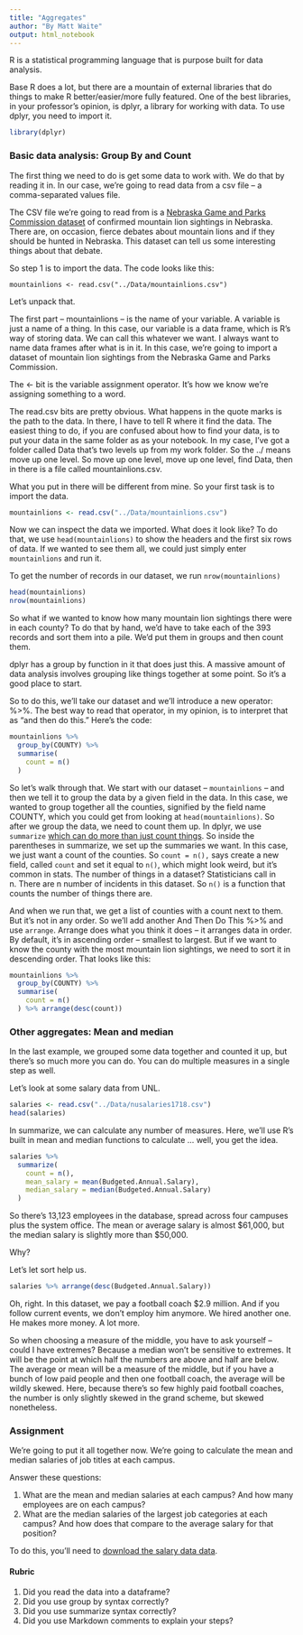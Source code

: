 ```yaml
---
title: "Aggregates"
author: "By Matt Waite"
output: html_notebook
---
```


R is a statistical programming language that is purpose built for data analysis.

Base R does a lot, but there are a mountain of external libraries that do things to make R better/easier/more fully featured. One of the best libraries, in your professor's opinion, is dplyr, a library for working with data. To use dplyr, you need to import it.

```r
library(dplyr)
```
### Basic data analysis: Group By and Count

The first thing we need to do is get some data to work with. We do that by reading it in. In our case, we're going to read data from a csv file -- a comma-separated values file.

The CSV file we're going to read from is a [Nebraska Game and Parks Commission dataset]() of confirmed mountain lion sightings in Nebraska. There are, on occasion, fierce debates about mountain lions and if they should be hunted in Nebraska. This dataset can tell us some interesting things about that debate. 

So step 1 is to import the data. The code looks like this:

`mountainlions <- read.csv("../Data/mountainlions.csv")`

Let's unpack that.

The first part -- mountainlions -- is the name of your variable. A variable is just a name of a thing. In this case, our variable is a data frame, which is R's way of storing data. We can call this whatever we want. I always want to name data frames after what is in it. In this case, we're going to import a dataset of mountain lion sightings from the Nebraska Game and Parks Commission.

The <- bit is the variable assignment operator. It's how we know we're assigning something to a word.

The read.csv bits are pretty obvious. What happens in the quote marks is the path to the data. In there, I have to tell R where it find the data. The easiest thing to do, if you are confused about how to find your data, is to put your data in the same folder as as your notebook. In my case, I've got a folder called Data that's two levels up from my work folder. So the ../ means move up one level. So move up one level, move up one level, find Data, then in there is a file called mountainlions.csv.

What you put in there will be different from mine. So your first task is to import the data.
```r
mountainlions <- read.csv("../Data/mountainlions.csv")
```
Now we can inspect the data we imported. What does it look like? To do that, we use `head(mountainlions)` to show the headers and the first six rows of data. If we wanted to see them all, we could just simply enter `mountainlions` and run it.

To get the number of records in our dataset, we run `nrow(mountainlions)`
```r
head(mountainlions)
nrow(mountainlions)
```
So what if we wanted to know how many mountain lion sightings there were in each county? To do that by hand, we'd have to take each of the 393 records and sort them into a pile. We'd put them in groups and then count them.

dplyr has a group by function in it that does just this. A massive amount of data analysis involves grouping like things together at some point. So it's a good place to start.

So to do this, we'll take our dataset and we'll introduce a new operator: %>%. The best way to read that operator, in my opinion, is to interpret that as "and then do this." Here's the code:
```r
mountainlions %>%
  group_by(COUNTY) %>%
  summarise(
    count = n()
  )
```
So let's walk through that. We start with our dataset -- `mountainlions` -- and then we tell it to group the data by a given field in the data. In this case, we wanted to group together all the counties, signified by the field name COUNTY, which you could get from looking at `head(mountainlions)`. So after we group the data, we need to count them up. In dplyr, we use `summarize` [which can do more than just count things](http://dplyr.tidyverse.org/reference/summarise.html). So inside the parentheses in summarize, we set up the summaries we want. In this case, we just want a count of the counties. So `count = n(),` says create a new field, called `count` and set it equal to `n()`, which might look weird, but it's common in stats. The number of things in a dataset? Statisticians call in n. There are n number of incidents in this dataset. So `n()` is a function that counts the number of things there are. 

And when we run that, we get a list of counties with a count next to them. But it's not in any order. So we'll add another And Then Do This %>% and use `arrange`. Arrange does what you think it does -- it arranges data in order. By default, it's in ascending order -- smallest to largest. But if we want to know the county with the most mountain lion sightings, we need to sort it in descending order. That looks like this:
```r
mountainlions %>%
  group_by(COUNTY) %>%
  summarise(
    count = n()
  ) %>% arrange(desc(count))
```
### Other aggregates: Mean and median

In the last example, we grouped some data together and counted it up, but there's so much more you can do. You can do multiple measures in a single step as well.

Let's look at some salary data from UNL.
```r
salaries <- read.csv("../Data/nusalaries1718.csv")
head(salaries)
```
In summarize, we can calculate any number of measures. Here, we'll use R's built in mean and median functions to calculate ... well, you get the idea.
```r
salaries %>%
  summarize(
    count = n(),
    mean_salary = mean(Budgeted.Annual.Salary),
    median_salary = median(Budgeted.Annual.Salary)
  )
```
So there's 13,123 employees in the database, spread across four campuses plus the system office. The mean or average salary is almost \$61,000, but the median salary is slightly more than \$50,000.

Why? 

Let's let sort help us. 
```r
salaries %>% arrange(desc(Budgeted.Annual.Salary))
```
Oh, right. In this dataset, we pay a football coach $2.9 million. And if you follow current events, we don't employ him anymore. We hired another one. He makes more money. A lot more. 

So when choosing a measure of the middle, you have to ask yourself -- could I have extremes? Because a median won't be sensitive to extremes. It will be the point at which half the numbers are above and half are below. The average or mean will be a measure of the middle, but if you have a bunch of low paid people and then one football coach, the average will be wildly skewed. Here, because there's so few highly paid football coaches, the number is only slightly skewed in the grand scheme, but skewed nonetheless. 

### Assignment

We're going to put it all together now. We're going to calculate the mean and median salaries of job titles at each campus. 

Answer these questions:

1. What are the mean and median salaries at each campus? And how many employees are on each campus?
2. What are the median salaries of the largest job categories at each campus? And how does that compare to the average salary for that position?

To do this, you'll need to [download the salary data data](https://www.dropbox.com/s/yqweytz0sb6cd5f/nusalaries1718.csv?dl=0).

#### Rubric

1. Did you read the data into a dataframe? 
2. Did you use group by syntax correctly? 
3. Did you use summarize syntax correctly?
4. Did you use Markdown comments to explain your steps? 